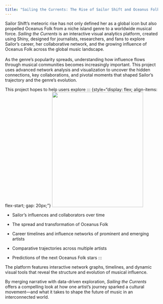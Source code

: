 ```yaml
---
title: "Sailing the Currents: The Rise of Sailor Shift and Oceanus Folk"
---
```


<p>Sailor Shift’s meteoric rise has not only defined her as a global icon but also propelled Oceanus Folk from a niche island genre to a worldwide musical force. <em>Sailing the Currents</em> is an interactive visual analytics platform, created using Shiny, designed for journalists, researchers, and fans to explore Sailor’s career, her collaborative network, and the growing influence of Oceanus Folk across the global music landscape.<br><br> As the genre’s popularity spreads, understanding how influence flows through musical communities becomes increasingly important. This project uses advanced network analysis and visualization to uncover the hidden connections, key collaborations, and pivotal moments that shaped Sailor’s trajectory and the genre’s evolution.</p>

This project hopes to help users explore
::: {style="display: flex; align-items: flex-start; gap: 20px;"}
<img src="images/SailorShift.png" style="width: 300px; height: 380px;"/>

-   Sailor’s influences and collaborators over time

-   The spread and transformation of Oceanus Folk

-   Career timelines and influence networks of prominent and emerging artists

-   Comparative trajectories across multiple artists

-   Predictions of the next Oceanus Folk stars
:::

The platform features interactive network graphs, timelines, and dynamic visual tools that reveal the structure and evolution of musical influence.

By merging narrative with data-driven exploration, *Sailing the Currents* offers a compelling look at how one artist’s journey sparked a cultural movement—and what it takes to shape the future of music in an interconnected world.
